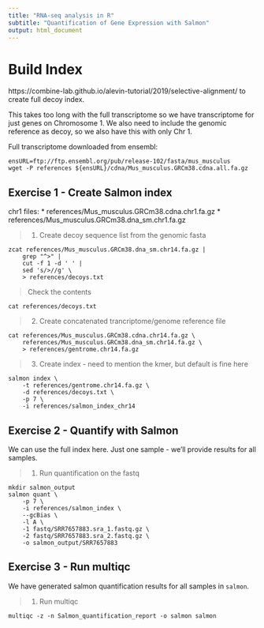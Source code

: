 ```yaml
---
title: "RNA-seq analysis in R"
subtitle: "Quantification of Gene Expression with Salmon"
output: html_document
---
```


# Build Index

https://combine-lab.github.io/alevin-tutorial/2019/selective-alignment/
to create full decoy index.

This takes too long with the full transcriptome so we have transcriptome for 
just genes on Chromosome 1. We also need to include the genomic reference as 
decoy, so we also have this with only Chr 1.

Full transcriptome downloaded from ensembl:

```
ensURL=ftp://ftp.ensembl.org/pub/release-102/fasta/mus_musculus
wget -P references ${ensURL}/cdna/Mus_musculus.GRCm38.cdna.all.fa.gz
```

## Exercise 1 - Create Salmon index

chr1 files:
* references/Mus_musculus.GRCm38.cdna.chr1.fa.gz
* references/Mus_musculus.GRCm38.dna_sm.chr1.fa.gz

> 1. Create decoy sequence list from the genomic fasta
```
zcat references/Mus_musculus.GRCm38.dna_sm.chr14.fa.gz | 
    grep "^>" |
    cut -f 1 -d ' ' | 
    sed 's/>//g' \
    > references/decoys.txt
```
> Check the contents
```
cat references/decoys.txt 
```
> 2. Create concatenated trancriptome/genome reference file
```
cat references/Mus_musculus.GRCm38.cdna.chr14.fa.gz \
    references/Mus_musculus.GRCm38.dna_sm.chr14.fa.gz \
    > references/gentrome.chr14.fa.gz
```
> 3. Create index - need to mention the kmer, but default is fine here
```
salmon index \
    -t references/gentrome.chr14.fa.gz \
    -d references/decoys.txt \
    -p 7 \
    -i references/salmon_index_chr14
```

## Exercise 2 - Quantify with Salmon

We can use the full index here. Just one sample - we'll provide results for all 
samples.

> 1. Run quantification on the fastq
```
mkdir salmon_output
salmon quant \
    -p 7 \
    -i references/salmon_index \
    --gcBias \
    -l A \
    -1 fastq/SRR7657883.sra_1.fastq.gz \
    -2 fastq/SRR7657883.sra_2.fastq.gz \
    -o salmon_output/SRR7657883
```

## Exercise 3 - Run multiqc

We have generated salmon quantification results for all samples in `salmon`.

> 1. Run multiqc
```
multiqc -z -n Salmon_quantification_report -o salmon salmon
```
